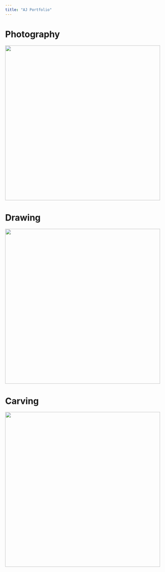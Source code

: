 ```yaml
---
title: "AJ Portfolio"
---
```


# Photography
[![](img/photos/animals/IMG_0305.jpg){width="500"}](web_pages/photos.html)

# Drawing
[![](img/drawings/watercolour/IMG_7416.jpg){width="500"}](web_pages/drawings.html)

# Carving
[![](img/carving/pumpkins/2024.png){width="500"}](web_pages/carving.html)
